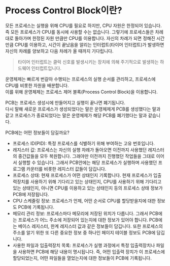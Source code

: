 # Process Control Block이란?

모든 프로세스는 실행을 위해 CPU를 필요로 하지만, CPU 자원은 한정되어 있습니다.  
즉 모든 프로세스가 CPU를 동시에 사용할 수는 없습니다. 그렇기에 프로세스들은 차례대로 돌아가며 한정된 자원 만큼만 CPU를 이용합니다. 자신의 차례가 되면 정해진 시간만큼 CPU를 이용하고, 시간이 끝났음을 알리는 인터럽트(타이머 인터럽트)가 발생하면 자신의 차례를 양보하고 다음 차례가 올 때까지 기다립니다.

> 타이머 인터럽트는 클럭 신호를 발생시키는 장치에 의해 주기적으로 발생하는 하드웨어 인터럽트입니다.

운영체제는 빠르게 번갈아 수행되는 프로세스의 실행 순서를 관리하고, 프로세스에 CPU를 비롯한 자원을 배분합니다.  
이를 위해 운영체제는 프로세스 제어 블록(Process Control Block)을 이용합니다.

PCB는 프로세스 생성시에 만들어지고 실행이 끝나면 폐기됩니다.  
다시 말해 새로운 프로세스가 생성되었다는 말은 운영체제게 PCB를 생성했다는 말과 같고 프로세스가 종료되었다는 말은 운영체제가 해당 PCB를 폐기했다는 말과 같습니다.

PCB에는 어떤 정보들이 담길까요?

- 프로세스 ID(PID): 특정 프로세스를 식별하기 위해 부여하는 고유 번호입니다.
- 레지스터 값: 프로세스는 자신의 실행 차례가 돌아오면 이전까지 사용했던 레지스터의 중간값들을 모두 복원합니다. 그래야만 이전까지 진행했던 작업들을 그대로 이어서 실행할 수 있습니다.
  그래서 PCB안에는 해당 프로세스가 실행하며 사용했던 프로그램 카운터를 비롯한 레지스터 값들이 담깁니다.
- 프로세스 상태: 현재 프로세스가 어떤 상태인지 기록합니다. 현재 프로세스가 입출력장치를 사용하기 위해 기다리고 있는 상태인지, CPU를 사용하기 위해 기다리고 있는 상태인지, 아니면 CPU를 이용하고 있는 상태인지 등의 프로세스 상태 정보가 PCB에 저장됩니다.
- CPU 스케줄링 정보: 프로세스가 언제, 어떤 순서로 CPU를 할당받을지에 대한 정보도 PCB에 기록됩니다.
- 메모리 관리 정보: 프로세스마다 메모리에 저장된 위치가 다릅니다. 그래서 PCB에는 프로세스가 어느 주소에 저장되어 있는지에 대한 정보가 있어야 합니다.
  PCB에는 베이스 레지스터, 한계 레지스터 값과 같은 정보들이 담깁니다. 또한 프로세스의 주소를 알기 위한 또 다른 중요한 정보 중 하나인 페이지 테이블 정보도 PCB에 담깁니다.
- 사용한 파일과 입출력장치 목록: 프로세스가 실행 과정에서 특정 입출력장치나 파일을 사용하면 PCB에 해당 내용이 명시됩니다. 즉, 어떤 입출력 장치가 이 프로세스에 할당되었는지, 어떤 파일들을 열었는지에 대한 정보들이 PCB에 기록됩니다.
